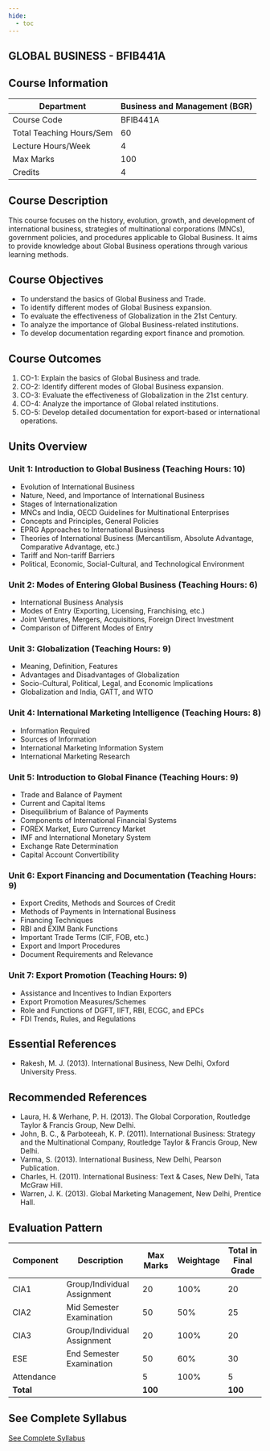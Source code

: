 ```yaml
---
hide:
  - toc
---
```

## GLOBAL BUSINESS - BFIB441A

## Course Information

| Department                  | Business and Management (BGR) |
|-----------------------------|-------------------------------|
| Course Code                 | BFIB441A                      |
| Total Teaching Hours/Sem    | 60                            |
| Lecture Hours/Week          | 4                             |
| Max Marks                   | 100                           |
| Credits                     | 4                             |

## Course Description

This course focuses on the history, evolution, growth, and development of international business, strategies of multinational corporations (MNCs), government policies, and procedures applicable to Global Business. It aims to provide knowledge about Global Business operations through various learning methods.

## Course Objectives

- To understand the basics of Global Business and Trade.
- To identify different modes of Global Business expansion.
- To evaluate the effectiveness of Globalization in the 21st Century.
- To analyze the importance of Global Business-related institutions.
- To develop documentation regarding export finance and promotion.

## Course Outcomes

1. CO-1: Explain the basics of Global Business and trade.
2. CO-2: Identify different modes of Global Business expansion.
3. CO-3: Evaluate the effectiveness of Globalization in the 21st century.
4. CO-4: Analyze the importance of Global related institutions.
5. CO-5: Develop detailed documentation for export-based or international operations.

## Units Overview

### Unit 1: Introduction to Global Business (Teaching Hours: 10)
- Evolution of International Business
- Nature, Need, and Importance of International Business
- Stages of Internationalization
- MNCs and India, OECD Guidelines for Multinational Enterprises
- Concepts and Principles, General Policies
- EPRG Approaches to International Business
- Theories of International Business (Mercantilism, Absolute Advantage, Comparative Advantage, etc.)
- Tariff and Non-tariff Barriers
- Political, Economic, Social-Cultural, and Technological Environment

### Unit 2: Modes of Entering Global Business (Teaching Hours: 6)
- International Business Analysis
- Modes of Entry (Exporting, Licensing, Franchising, etc.)
- Joint Ventures, Mergers, Acquisitions, Foreign Direct Investment
- Comparison of Different Modes of Entry

### Unit 3: Globalization (Teaching Hours: 9)
- Meaning, Definition, Features
- Advantages and Disadvantages of Globalization
- Socio-Cultural, Political, Legal, and Economic Implications
- Globalization and India, GATT, and WTO

### Unit 4: International Marketing Intelligence (Teaching Hours: 8)
- Information Required
- Sources of Information
- International Marketing Information System
- International Marketing Research

### Unit 5: Introduction to Global Finance (Teaching Hours: 9)
- Trade and Balance of Payment
- Current and Capital Items
- Disequilibrium of Balance of Payments
- Components of International Financial Systems
- FOREX Market, Euro Currency Market
- IMF and International Monetary System
- Exchange Rate Determination
- Capital Account Convertibility

### Unit 6: Export Financing and Documentation (Teaching Hours: 9)
- Export Credits, Methods and Sources of Credit
- Methods of Payments in International Business
- Financing Techniques
- RBI and EXIM Bank Functions
- Important Trade Terms (CIF, FOB, etc.)
- Export and Import Procedures
- Document Requirements and Relevance

### Unit 7: Export Promotion (Teaching Hours: 9)
- Assistance and Incentives to Indian Exporters
- Export Promotion Measures/Schemes
- Role and Functions of DGFT, IIFT, RBI, ECGC, and EPCs
- FDI Trends, Rules, and Regulations

## Essential References

- Rakesh, M. J. (2013). International Business, New Delhi, Oxford University Press.

## Recommended References

- Laura, H. & Werhane, P. H. (2013). The Global Corporation, Routledge Taylor & Francis Group, New Delhi.
- John, B. C., & Parboteeah, K. P. (2011). International Business: Strategy and the Multinational Company, Routledge Taylor & Francis Group, New Delhi.
- Varma, S. (2013). International Business, New Delhi, Pearson Publication.
- Charles, H. (2011). International Business: Text & Cases, New Delhi, Tata McGraw Hill.
- Warren, J. K. (2013). Global Marketing Management, New Delhi, Prentice Hall.

## Evaluation Pattern

| Component | Description                 | Max Marks | Weightage | Total in Final Grade |
|-----------|-----------------------------|-----------|-----------|----------------------|
| CIA1      | Group/Individual Assignment | 20        | 100%      | 20                   |
| CIA2      | Mid Semester Examination    | 50        | 50%       | 25                   |
| CIA3      | Group/Individual Assignment | 20        | 100%      | 20                   |
| ESE       | End Semester Examination    | 50        | 60%       | 30                   |
| Attendance|                             | 5         | 100%      | 5                    |
| **Total** |                             | **100**   |           | **100**              |

## See Complete Syllabus

[See Complete Syllabus](C-syllabus.html)
